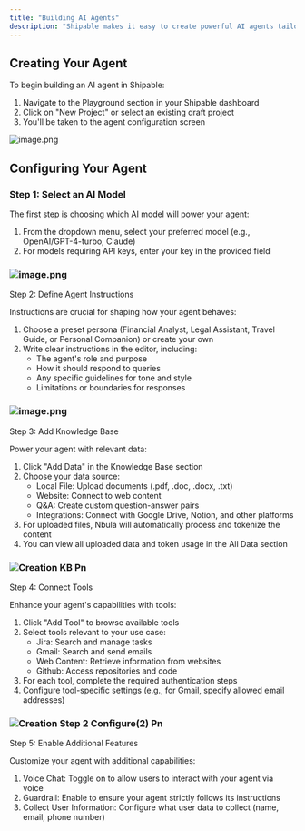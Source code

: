 ```yaml
---
title: "Building AI Agents"
description: "Shipable makes it easy to create powerful AI agents tailored to your specific needs. This guide will walk you through the process of configuring your first AI agent from scratch."
---
```


## Creating Your Agent

To begin building an AI agent in Shipable:

1. Navigate to the Playground section in your Shipable dashboard
2. Click on "New Project" or select an existing draft project
3. You'll be taken to the agent configuration screen

![image.png](/HP-Empty.png)

## Configuring Your Agent

### Step 1: Select an AI Model

The first step is choosing which AI model will power your agent:

1. From the dropdown menu, select your preferred model (e.g., OpenAI/GPT-4-turbo, Claude)
2. For models requiring API keys, enter your key in the provided field

### ![image.png](/Creation-step-2-configure.png)

Step 2: Define Agent Instructions

Instructions are crucial for shaping how your agent behaves:

1. Choose a preset persona (Financial Analyst, Legal Assistant, Travel Guide, or Personal Companion) or create your own
2. Write clear instructions in the editor, including:
   - The agent's role and purpose
   - How it should respond to queries
   - Any specific guidelines for tone and style
   - Limitations or boundaries for responses

### ![image.png](/Creation-step-2-configure\(1\).png)

Step 3: Add Knowledge Base

Power your agent with relevant data:

1. Click "Add Data" in the Knowledge Base section
2. Choose your data source:
   - Local File: Upload documents (.pdf, .doc, .docx, .txt)
   - Website: Connect to web content
   - Q&A: Create custom question-answer pairs
   - Integrations: Connect with Google Drive, Notion, and other platforms
3. For uploaded files, Nbula will automatically process and tokenize the content
4. You can view all uploaded data and token usage in the All Data section

### ![Creation KB Pn](/images/Creation-KB.png)

Step 4: Connect Tools

Enhance your agent's capabilities with tools:

1. Click "Add Tool" to browse available tools
2. Select tools relevant to your use case:
   - Jira: Search and manage tasks
   - Gmail: Search and send emails
   - Web Content: Retrieve information from websites
   - Github: Access repositories and code
3. For each tool, complete the required authentication steps
4. Configure tool-specific settings (e.g., for Gmail, specify allowed email addresses)

### ![Creation Step 2 Configure(2) Pn](/images/Creation-step-2-configure\(2\).png)

Step 5: Enable Additional Features

Customize your agent with additional capabilities:

1. Voice Chat: Toggle on to allow users to interact with your agent via voice
2. Guardrail: Enable to ensure your agent strictly follows its instructions
3. Collect User Information: Configure what user data to collect (name, email, phone number)